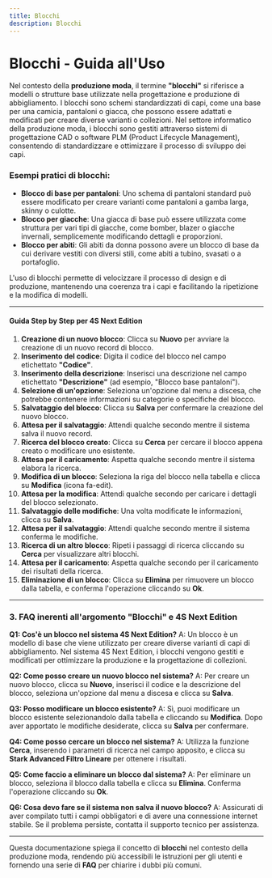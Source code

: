```yaml
---
title: Blocchi
description: Blocchi
---
```


# Blocchi - Guida all'Uso

Nel contesto della **produzione moda**, il termine **"blocchi"** si riferisce a modelli o strutture base utilizzate nella progettazione e produzione di abbigliamento. I blocchi sono schemi standardizzati di capi, come una base per una camicia, pantaloni o giacca, che possono essere adattati e modificati per creare diverse varianti o collezioni. Nel settore informatico della produzione moda, i blocchi sono gestiti attraverso sistemi di progettazione CAD o software PLM (Product Lifecycle Management), consentendo di standardizzare e ottimizzare il processo di sviluppo dei capi.

### Esempi pratici di blocchi:

* **Blocco di base per pantaloni**: Uno schema di pantaloni standard può essere modificato per creare varianti come pantaloni a gamba larga, skinny o culotte.
* **Blocco per giacche**: Una giacca di base può essere utilizzata come struttura per vari tipi di giacche, come bomber, blazer o giacche invernali, semplicemente modificando dettagli e proporzioni.
* **Blocco per abiti**: Gli abiti da donna possono avere un blocco di base da cui derivare vestiti con diversi stili, come abiti a tubino, svasati o a portafoglio.

L'uso di blocchi permette di velocizzare il processo di design e di produzione, mantenendo una coerenza tra i capi e facilitando la ripetizione e la modifica di modelli.

***

#### Guida Step by Step per 4S Next Edition

1. **Creazione di un nuovo blocco**: Clicca su **Nuovo** per avviare la creazione di un nuovo record di blocco.
2. **Inserimento del codice**: Digita il codice del blocco nel campo etichettato **"Codice"**.
3. **Inserimento della descrizione**: Inserisci una descrizione nel campo etichettato **"Descrizione"** (ad esempio, "Blocco base pantaloni").
4. **Selezione di un'opzione**: Seleziona un'opzione dal menu a discesa, che potrebbe contenere informazioni su categorie o specifiche del blocco.
5. **Salvataggio del blocco**: Clicca su **Salva** per confermare la creazione del nuovo blocco.
6. **Attesa per il salvataggio**: Attendi qualche secondo mentre il sistema salva il nuovo record.
7. **Ricerca del blocco creato**: Clicca su **Cerca** per cercare il blocco appena creato o modificare uno esistente.
8. **Attesa per il caricamento**: Aspetta qualche secondo mentre il sistema elabora la ricerca.
9. **Modifica di un blocco**: Seleziona la riga del blocco nella tabella e clicca su **Modifica** (icona fa-edit).
10. **Attesa per la modifica**: Attendi qualche secondo per caricare i dettagli del blocco selezionato.
11. **Salvataggio delle modifiche**: Una volta modificate le informazioni, clicca su **Salva**.
12. **Attesa per il salvataggio**: Attendi qualche secondo mentre il sistema conferma le modifiche.
13. **Ricerca di un altro blocco**: Ripeti i passaggi di ricerca cliccando su **Cerca** per visualizzare altri blocchi.
14. **Attesa per il caricamento**: Aspetta qualche secondo per il caricamento dei risultati della ricerca.
15. **Eliminazione di un blocco**: Clicca su **Elimina** per rimuovere un blocco dalla tabella, e conferma l'operazione cliccando su **Ok**.

***

### 3. FAQ inerenti all'argomento "Blocchi" e 4S Next Edition

**Q1: Cos'è un blocco nel sistema 4S Next Edition?**
A: Un blocco è un modello di base che viene utilizzato per creare diverse varianti di capi di abbigliamento. Nel sistema 4S Next Edition, i blocchi vengono gestiti e modificati per ottimizzare la produzione e la progettazione di collezioni.

**Q2: Come posso creare un nuovo blocco nel sistema?**
A: Per creare un nuovo blocco, clicca su **Nuovo**, inserisci il codice e la descrizione del blocco, seleziona un'opzione dal menu a discesa e clicca su **Salva**.

**Q3: Posso modificare un blocco esistente?**
A: Sì, puoi modificare un blocco esistente selezionandolo dalla tabella e cliccando su **Modifica**. Dopo aver apportato le modifiche desiderate, clicca su **Salva** per confermare.

**Q4: Come posso cercare un blocco nel sistema?**
A: Utilizza la funzione **Cerca**, inserendo i parametri di ricerca nel campo apposito, e clicca su **Stark Advanced Filtro Lineare** per ottenere i risultati.

**Q5: Come faccio a eliminare un blocco dal sistema?**
A: Per eliminare un blocco, seleziona il blocco dalla tabella e clicca su **Elimina**. Conferma l'operazione cliccando su **Ok**.

**Q6: Cosa devo fare se il sistema non salva il nuovo blocco?**
A: Assicurati di aver compilato tutti i campi obbligatori e di avere una connessione internet stabile. Se il problema persiste, contatta il supporto tecnico per assistenza.

***

Questa documentazione spiega il concetto di **blocchi** nel contesto della produzione moda, rendendo più accessibili le istruzioni per gli utenti e fornendo una serie di **FAQ** per chiarire i dubbi più comuni.